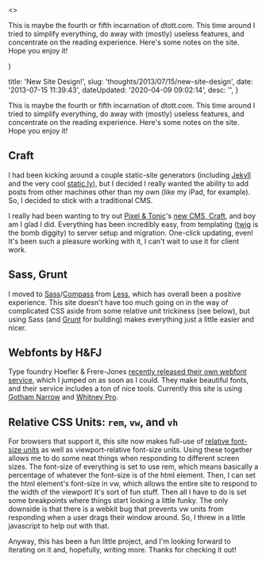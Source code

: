 

  <>
  <p>This is maybe the fourth or fifth incarnation of dtott.com. This time around I tried to simplify everything, do away with (mostly) useless features, and concentrate on the reading experience. Here's some notes on the site. Hope you enjoy it!</p>
  </>
)


  title: 'New Site Design!',
  slug: 'thoughts/2013/07/15/new-site-design',
  date: '2013-07-15 11:39:43',
  dateUpdated: '2020-04-09 09:02:14',
  desc: '',
}

<p>This is maybe the fourth or fifth incarnation of dtott.com. This time around I tried to simplify everything, do away with (mostly) useless features, and concentrate on the reading experience. Here's some notes on the site. Hope you enjoy it!</p>

<h2>Craft</h2>

<p>I had been kicking around a couple static-site generators (including <a href="http://jekyllrb.com/">Jekyll</a> and the very cool <a href="http://static.ly/">static.ly</a>), but I decided I really wanted the ability to add posts from other machines other than my own (like my iPad, for example). So, I decided to stick with a traditional CMS.</p>

<p>I really had been wanting to try out <a href="http://pixelandtonic.com/">Pixel &amp; Tonic</a>'s <a href="http://buildwithcraft.com/">new CMS, Craft</a>, and boy am I glad I did. Everything has been incredibly easy, from templating (<a href="http://twig.sensiolabs.org/">twig</a> is the bomb diggity) to server setup and migration. One-click updating, even! It's been such a pleasure working with it, I can't wait to use it for client work.</p>

<h2>Sass, Grunt</h2>

<p>I moved to <a href="http://sass-lang.com">Sass</a>/<a href="http://compass-style.org">Compass</a> from <a href="http://lesscss.org">Less</a>, which has overall been a positive experience. This site doesn't have too much going on in the way of complicated CSS aside from some relative unit trickiness (see below), but using Sass (and <a href="http://gruntjs.com">Grunt</a> for building) makes everything just a little easier and nicer.</p>

<h2>Webfonts by H&amp;FJ</h2>
<p>Type foundry Hoefler &amp; Frere-Jones <a href="http://www.typography.com/cloud/welcome/">recently released their own webfont service</a>, which I jumped on as soon as I could. They make beautiful fonts, and their service includes a ton of nice tools. Currently this site is using <a href="http://www.typography.com/fonts/gotham/styles/">Gotham Narrow</a> and <a href="http://www.typography.com/fonts/whitney/styles/">Whitney Pro</a>.</p>

<h2>Relative CSS Units: <code>rem</code>, <code>vw</code>, and <code>vh</code></h2>

<p>For browsers that support it, this site now makes full-use of <a href="http://snook.ca/archives/html_and_css/font-size-with-rem">relative font-size units</a> as well as viewport-relative font-size units. Using these together allows me to do some neat things when responding to different screen sizes. The font-size of everything is set to use rem, which means basically a percentage of whatever the font-size is of the html element. Then, I can set the html element's font-size in vw, which allows the entire site to respond to the width of the viewport! It's sort of fun stuff. Then all I have to do is set some breakpoints where things start looking a little funky. The only downside is that there is a webkit bug that prevents vw units from responding when a user drags their window around. So, I threw in a little javascript to help out with that.</p>

<p>Anyway, this has been a fun little project, and I'm looking forward to iterating on it and, hopefully, writing more. Thanks for checking it out!</p>

